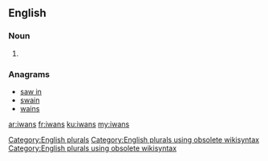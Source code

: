 ==English==

===Noun===
{{head|en}}

# {{plural of|iwan}}

===Anagrams===
* [[saw in#English|saw in]]
* [[swain#English|swain]]
* [[wains#English|wains]]

[[Category:English plurals]][[Category:English plurals using obsolete wikisyntax]][[Category:English plurals using obsolete wikisyntax]]

[[ar:iwans]]
[[fr:iwans]]
[[ku:iwans]]
[[my:iwans]]
